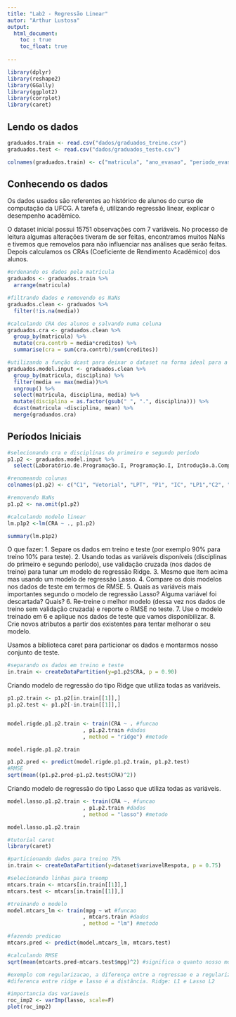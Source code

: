 ```yaml
---
title: "Lab2 - Regressão Linear"
autor: "Arthur Lustosa"
output: 
  html_document:
    toc : true
    toc_float: true
    
---
```


```r
library(dplyr)
library(reshape2)
library(GGally)
library(ggplot2)
library(corrplot)
library(caret)
```


## Lendo os dados

```r
graduados.train <- read.csv("dados/graduados_treino.csv")
graduados.test <- read.csv("dados/graduados_teste.csv")
```

```r
colnames(graduados.train) <- c("matricula", "ano_evasao", "periodo_evasao", "cod_disciplina", "disciplina", "creditos", "media")
```

## Conhecendo os dados
Os dados usados são referentes ao histórico de alunos do curso de computação da UFCG. A tarefa é, utilizando regressão linear, explicar o desempenho acadêmico.

O dataset inicial possui 15751 observações com 7 variáveis. No processo de leitura algumas alterações tiveram de ser feitas, encontramos muitos NaNs e tivemos que removelos para não influenciar nas análises que serão feitas. Depois calculamos os CRAs (Coeficiente de Rendimento Acadêmico) dos alunos. 
```r
#ordenando os dados pela matrícula
graduados <- graduados.train %>%
  arrange(matricula)

#filtrando dados e removendo os NaNs
graduados.clean <- graduados %>%
  filter(!is.na(media))

#calculando CRA dos alunos e salvando numa coluna
graduados.cra <- graduados.clean %>%
  group_by(matricula) %>%
  mutate(cra.contrb = media*creditos) %>%
  summarise(cra = sum(cra.contrb)/sum(creditos))

#utilizando a função dcast para deixar o dataset na forma ideal para a análise
graduados.model.input <- graduados.clean %>%
  group_by(matricula, disciplina) %>%
  filter(media == max(media))%>%
  ungroup() %>%
  select(matricula, disciplina, media) %>%
  mutate(disciplina = as.factor(gsub(" ", ".", disciplina))) %>%
  dcast(matricula ~disciplina, mean) %>%
  merge(graduados.cra)
```

## Períodos Iniciais

```r
#selecionando cra e disciplinas do primeiro e segundo período
p1.p2 <- graduados.model.input %>%
  select(Laboratório.de.Programação.I, Programação.I, Introdução.à.Computação, Cálculo.Diferencial.e.Integral.I, Álgebra.Vetorial.e.Geometria.Analítica, Leitura.e.Produção.de.Textos, Cálculo.Diferencial.e.Integral.II, Matemática.Discreta, Programação.II, Teoria.dos.Grafos, Fundamentos.de.Física.Clássica, Laboratório.de.Programação.II, cra)

#renomeando colunas
colnames(p1.p2) <- c("C1", "Vetorial", "LPT", "P1", "IC", "LP1","C2", "Discreta", "P2", "Grafos", "Física", "LP2", "CRA")

#removendo NaNs
p1.p2 <- na.omit(p1.p2)

#calculando modelo linear
lm.p1p2 <-lm(CRA ~ ., p1.p2)

summary(lm.p1p2)
```

O que fazer:
1. Separe os dados em treino e teste (por exemplo 90% para treino 10% para teste).
2. Usando todas as variáveis disponíveis (disciplinas do primeiro e segundo período), use validação cruzada (nos dados de treino) para tunar um modelo de regressão Ridge.
3. Mesmo que item acima mas usando um modelo de regressão Lasso.
4. Compare os dois modelos nos dados de teste em termos de RMSE.
5. Quais as variáveis mais importantes segundo o modelo de regressão Lasso? Alguma variável foi descartada? Quais?
6. Re-treine o melhor modelo (dessa vez nos dados de treino sem validação cruzada) e reporte o RMSE no teste.
7. Use o modelo treinado em 6 e aplique nos dados de teste que vamos disponibilizar.
8. Crie novos atributos a partir dos existentes para tentar melhorar o seu modelo.


Usamos a biblioteca caret para particionar os dados e montarmos nosso conjunto de teste.
```r
#separando os dados em treino e teste
in.train <- createDataPartition(y=p1.p2$CRA, p = 0.90)

```


Criando modelo de regressão do tipo Ridge que utiliza todas as variáveis.
```r
p1.p2.train <- p1.p2[in.train[[1]],]
p1.p2.test <- p1.p2[-in.train[[1]],]


model.rigde.p1.p2.train <- train(CRA ~ . #funcao
                        , p1.p2.train #dados
                        , method = "ridge") #metodo

model.rigde.p1.p2.train 

```
```r
p1.p2.pred <- predict(model.rigde.p1.p2.train, p1.p2.test)
#RMSE
sqrt(mean((p1.p2.pred-p1.p2.test$CRA)^2))
```

Criando modelo de regressão do tipo Lasso que utiliza todas as variáveis.
```r
model.lasso.p1.p2.train <- train(CRA ~. #funcao
                        , p1.p2.train #dados
                        , method = "lasso") #metodo

model.lasso.p1.p2.train
```




```r
#tutorial caret
library(caret)

#particionando dados para treino 75%
in.train <- createDataPartition(y=dataset$variavelRespota, p = 0.75)

#selecionando linhas para treomp
mtcars.train <- mtcars[in.train[[1]],]
mtcars.test <- mtcars[in.train[[1]],]

#treinando o modelo
model.mtcars_lm <- train(mpg ~ wt #funcao
                        , mtcars.train #dados
                        , method = "lm") #metodo

#fazendo predicao
mtcars.pred <- predict(model.mtcars_lm, mtcars.test)

#calculando RMSE 
sqrt(mean(mtcarts.pred-mtcars.test$mpg)^2) #significa o quanto nosso modelo vai predizer, de acordo com o contexto do problema.

#exemplo com regularizacao, a diferença entre a regressao e a regularizacao, na regressao normal vamos minimizar o erro e na regularização vamos minimizar o erro e o número de variáveis. 
#diferenca entre ridge e lasso é a distância. Ridge: L1 e Lasso L2

#importancia das variaveis
roc_imp2 <- varImp(lasso, scale=F)
plot(roc_imp2)


```

